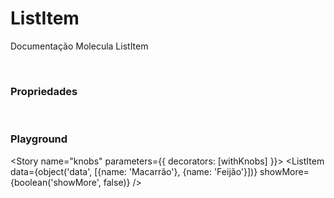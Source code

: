 
<Meta title="Organisms/ListItem" component={ListItem} />

# ListItem

Documentação Molecula ListItem

<Preview>
  <Story name="default">
    <ListItem data={[{name: 'Macarrão'}, {name: 'Feijão'}]}/>
  </Story>
</Preview>


<br/>

### Propriedades

<Props of={ListItem} />

<br/>

### Playground

<Story name="knobs" parameters={{ decorators: [withKnobs] }}>
  <ListItem
    data={object('data', [{name: 'Macarrão'}, {name: 'Feijão'}])}
    showMore={boolean('showMore', false)}
  />
</Story>
